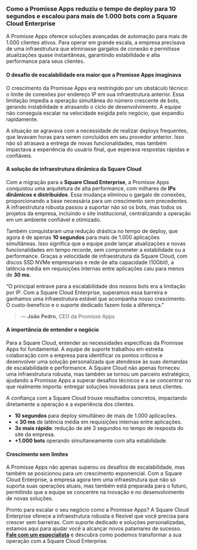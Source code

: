 ### **Como a Promisse Apps reduziu o tempo de deploy para 10 segundos e escalou para mais de 1.000 bots com a Square Cloud Enterprise**

A Promisse Apps oferece soluções avançadas de automação para mais de 1.000 clientes ativos. Para operar em grande escala, a empresa precisava de uma infraestrutura que eliminasse gargalos de conexão e permitisse atualizações quase instantâneas, garantindo estabilidade e alta performance para seus clientes.

<Alert intent="info" title="Antes da Square Cloud Enterprise, a Promisse Apps enfrentava limitações críticas de escalabilidade e estabilidade em sua infraestrutura." />

#### O desafio de escalabilidade era maior que a Promisse Apps imaginava

O crescimento da Promisse Apps era restringido por um obstáculo técnico: o limite de conexões por endereço IP em sua infraestrutura anterior. Essa limitação impedia a operação simultânea do número crescente de bots, gerando instabilidade e atrasando o ciclo de desenvolvimento. A equipe não conseguia escalar na velocidade exigida pelo negócio, que expandiu rapidamente.  

A situação se agravava com a necessidade de realizar deploys frequentes, que levavam horas para serem concluídos em seu provedor anterior. Isso não só atrasava a entrega de novas funcionalidades, mas também impactava a experiência do usuário final, que esperava respostas rápidas e confiáveis. 

#### A solução de infraestrutura dinâmica da Square Cloud

Com a migração para a **Square Cloud Enterprise**, a Promisse Apps conquistou uma arquitetura de alta performance, com milhares de **IPs dinâmicos e distribuídos**. Essa mudança eliminou o gargalo de conexões, proporcionando a base necessária para um crescimento sem precedentes. A infraestrutura robusta passou a suportar não só os bots, mas todos os projetos da empresa, incluindo o site institucional, centralizando a operação em um ambiente confiável e otimizado.

Também conquistaram uma redução drástica no tempo de deploy, que agora é de apenas **10 segundos** para mais de 1.000 aplicações simultâneas. Isso significa que a equipe pode lançar atualizações e novas funcionalidades em tempo recorde, sem comprometer a estabilidade ou a performance.  Graças a velocidade de infraestrutura da Square Cloud, com discos SSD NVMe empresariais e rede de alta capacidade (10Gbit), a latência média em requisições internas entre aplicações caiu para menos de **30 ms**.

“O principal entrave para a escalabilidade dos nossos bots era a limitação por IP. Com a Square Cloud Enterprise, superamos essa barreira e ganhamos uma infraestrutura estável que acompanha nosso crescimento. O custo-benefício e o suporte dedicado fazem toda a diferença.”  
> — **João Pedro**, CEO da Promisse Apps

#### A importância de entender o negócio

Para a Square Cloud, entender as necessidades específicas da Promisse Apps foi fundamental. A equipe de suporte trabalhou em estreita colaboração com a empresa para identificar os pontos críticos e desenvolver uma solução personalizada que atendesse às suas demandas de escalabilidade e performance.
A Square Cloud não apenas forneceu uma infraestrutura robusta, mas também se tornou um parceiro estratégico, ajudando a Promisse Apps a superar desafios técnicos e a se concentrar no que realmente importa: entregar soluções inovadoras para seus clientes. 

A confiança com a Square Cloud trouxe resultados concretos, impactando diretamente a operação e a experiência dos clientes.

* **10 segundos** para deploy simultâneo de mais de 1.000 aplicações.
* **< 30 ms** de latência média em requisições internas entre aplicações.
* **3x mais rápido**: redução de até 3 segundos no tempo de resposta do site da empresa.
* **+1.000 bots** operando simultaneamente com alta estabilidade.

#### Crescimento sem limites

A Promisse Apps não apenas superou os desafios de escalabilidade, mas também se posicionou para um crescimento exponencial. Com a Square Cloud Enterprise, a empresa agora tem uma infraestrutura que não só suporta suas operações atuais, mas também está preparada para o futuro, permitindo que a equipe se concentre na inovação e no desenvolvimento de novas soluções.

Pronto para escalar o seu negócio como a Promisse Apps? A Square Cloud Enterprise oferece a infraestrutura robusta e flexível que você precisa para crescer sem barreiras. Com suporte dedicado e soluções personalizadas, estamos aqui para ajudar você a alcançar novos patamares de sucesso.
[**Fale com um especialista**](https://squarecloud.app/enterprise) e descubra como podemos transformar a sua operação com a Square Cloud Enterprise.